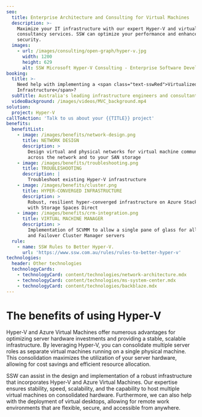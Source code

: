 ```yaml
---
seo:
  title: Enterprise Architecture and Consulting for Virtual Machines
  description: >-
    Maximize your IT infrastructure with our expert Hyper-V and virtualization
    consultancy services. SSW can optimize your performance and enhance
    security.
  images:
    - url: /images/consulting/open-graph/hyper-v.jpg
      width: 1200
      height: 629
      alt: SSW Microsoft Hyper-V Consulting - Enterprise Software Development
booking:
  title: >-
    Need help with implementing a <span class="text-sswRed">Virtualized Server
    Infrastructure</span>?
  subTitle: Australia's leading infrastructure engineers and consultants
  videoBackground: /images/videos/MVC_background.mp4
solution:
  project: Hyper-V
callToAction: 'Talk to us about your {{TITLE}} project'
benefits:
  benefitList:
    - image: /images/benefits/network-design.png
      title: NETWORK DESIGN
      description: >
        Design virtual and physical networks for virtual machine communication
        across the network and to your SAN storage
    - image: /images/benefits/troubleshooting.png
      title: TROUBLESHOOTING
      description: |
        Troubleshoot existing Hyper-V infrastructure
    - image: /images/benefits/cluster.png
      title: HYPER-CONVERGED INFRASTRUCTURE
      description: >
        Robust, resilient hyper-converged infrastructure on Azure Stack HCI or
        with Storage Spaces Direct
    - image: /images/benefits/crm-integration.png
      title: VIRTUAL MACHINE MANAGER
      description: >
        Implementation of SCVMM to allow a single pane of glass for all Hyper-V
        and Failover Cluster Manager servers
  rule:
    - name: SSW Rules to Better Hyper-V.
      url: 'https://www.ssw.com.au/rules/rules-to-better-hyper-v'
technologies:
  header: Other technologies
  technologyCards:
    - technologyCard: content/technologies/network-architecture.mdx
    - technologyCard: content/technologies/ms-system-center.mdx
    - technologyCard: content/technologies/backblaze.mdx
---
```


# The benefits of using Hyper-V

Hyper-V and Azure Virtual Machines offer numerous advantages for optimizing server hardware investments and providing a stable, scalable infrastructure. By leveraging Hyper-V, you can consolidate multiple server roles as separate virtual machines running on a single physical machine. This consolidation maximizes the utilization of your server hardware, allowing for cost savings and efficient resource allocation.

SSW can assist in the design and implementation of a robust infrastructure that incorporates Hyper-V and Azure Virtual Machines. Our expertise ensures stability, speed, scalability, and the capability to host multiple virtual machines on consolidated hardware. Furthermore, we can also help with the deployment of virtual desktops, allowing for remote work environments that are flexible, secure, and accessible from anywhere.
